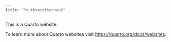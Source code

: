 ```yaml
---
title: "Youthvoterturnout"
---
```


This is a Quarto website.

To learn more about Quarto websites visit <https://quarto.org/docs/websites>.
